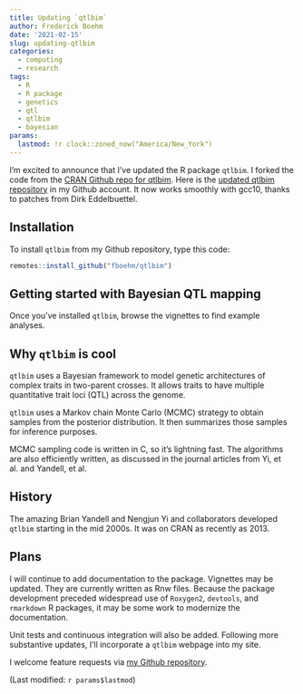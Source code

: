 ```yaml
---
title: Updating `qtlbim`
author: Frederick Boehm
date: '2021-02-15'
slug: updating-qtlbim
categories:
  - computing
  - research
tags:
  - R
  - R package
  - genetics
  - qtl
  - qtlbim
  - bayesian
params:
  lastmod: !r clock::zoned_now("America/New_York")  
---
```



I'm excited to announce that I've updated the R package `qtlbim`. I forked the code from the [CRAN Github repo for qtlbim](https://github.com/cran/qtlbim). Here is the [updated qtlbim repository](https://github.com/fboehm/qtlbim) in my Github account. It now works smoothly with gcc10, thanks to patches from Dirk Eddelbuettel. 

## Installation 

To install `qtlbim` from my Github repository, type this code:

```r
remotes::install_github("fboehm/qtlbim")
```

## Getting started with Bayesian QTL mapping

Once you've installed `qtlbim`, browse the vignettes to find example analyses. 





## Why `qtlbim` is cool

`qtlbim` uses a Bayesian framework to model genetic architectures of complex traits in 
two-parent crosses. It allows traits to have multiple quantitative trait loci (QTL) across the genome. 

`qtlbim` uses a Markov chain Monte Carlo (MCMC) strategy to obtain samples from the 
posterior distribution. It then summarizes those samples for inference purposes.

MCMC sampling code is written in C, so it's lightning fast. The algorithms are also efficiently written, as discussed in the journal articles from Yi, et al. and Yandell, et al. 





## History

The amazing Brian Yandell and Nengjun Yi and collaborators developed `qtlbim` starting in the mid 2000s. It was on CRAN as recently as 2013. 

## Plans

I will continue to add documentation to the package. Vignettes may be updated. They are currently written as Rnw files. Because the package development preceded widespread use of `Roxygen2`, `devtools`, and `rmarkdown` R packages,
it may be some work to modernize the documentation. 

Unit tests and continuous integration will also be added. Following more substantive updates, I'll incorporate a `qtlbim` webpage into my site.


I welcome feature requests via [my Github repository](https://github.com/fboehm/qtlbim). 


(Last modified: `r params$lastmod`)





